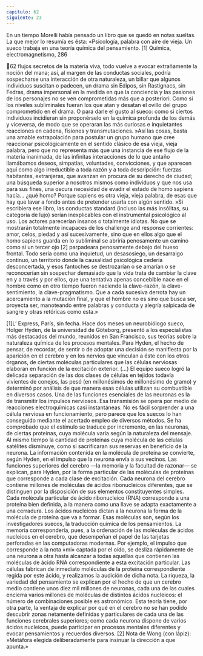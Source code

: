 ```yaml
---
capitulo: 62
siguiente: 23
---
```


En un tiempo Morelli había pensado un libro que se quedó en notas sueltas.
La que mejor lo resumía es ésta: «Psicología, palabra con aire de vieja. Un sueco
trabaja en una teoría química del pensamiento. [1] Química, electromagnetismo,
286

62
flujos secretos de la materia viva, todo vuelve a evocar extrañamente la noción
del mana; así, al margen de las conductas sociales, podría sospecharse una
interacción de otra naturaleza, un billar que algunos individuos suscitan o
padecen, un drama sin Edipos, sin Rastignacs, sin Fedras, drama impersonal en la
medida en que la conciencia y las pasiones de los personajes no se ven
comprometidas más que a posteriori. Como si los niveles subliminales fueran los
que atan y desatan el ovillo del grupo comprometido en el drama. O para darle
el gusto al sueco: como si ciertos individuos incidieran sin proponérselo en la
química profunda de los demás y viceversa, de modo que se operaran las más
curiosas e inquietantes reacciones en cadena, fisiones y transmutaciones.
»Así las cosas, basta una amable extrapolación para postular un grupo
humano que cree reaccionar psicológicamente en el sentido clásico de esa vieja,
vieja palabra, pero que no representa más que una instancia de ese flujo de la
materia inanimada, de las infinitas interacciones de lo que antaño llamábamos
deseos, simpatías, voluntades, convicciones, y que aparecen aquí como algo
irreductible a toda razón y a toda descripción: fuerzas habitantes, extranjeras,
que avanzan en procura de su derecho de ciudad; una búsqueda superior a
nosotros mismos como individuos y que nos usa para sus fines, una oscura
necesidad de evadir el estado de homo sapiens hacía... ¿qué homo? Porque
sapiens es otra vieja, vieja palabra, de esas que hay que lavar a fondo antes de
pretender usarla con algún sentido.
»Si escribiera ese libro, las conductas standard (incluso las más insólitas, su
categoría de lujo) serían inexplicables con el instrumental psicológico al uso. Los
actores parecerían insanos o totalmente idiotas. No que se mostrarán totalmente
incapaces de los challenge and response corrientes: amor, celos, piedad y así
sucesivamente, sino que en ellos algo que el homo sapiens guarda en lo
subliminal se abriría penosamente un camino como si un tercer ojo [2] parpadeara
penosamente debajo del hueso frontal. Todo sería como una inquietud, un
desasosiego, un desarraigo continuo, un territorio donde la causalidad
psicológica cedería desconcertada, y esos fantoches se destrozarían o se amarían
o se reconocerían sin sospechar demasiado que la vida trata de cambiar la clave
en y a través y por ellos, que una tentativa apenas concebible nace en el hombre
como en otro tiempo fueron naciendo la clave-razón, la clave-sentimiento, la
clave-pragmatismo. Que a cada sucesiva derrota hay un acercamiento a la
mutación final, y que el hombre no es sino que busca ser, proyecta ser,
manoteando entre palabras y conducta y alegría salpicada de sangre y otras
retóricas como esta.»

[1]L’ Express, París, sin fecha.
Hace dos meses un neurobiólogo sueco, Holger Hyden, de la universidad de Göteborg, presentó a los
especialistas más destacados del mundo, reunidos en San Francisco, sus teorías sobre la naturaleza
química de los procesos mentales. Para Hyden, el hecho de pensar, de recordar, de sentir o de adoptar
una decisión se manifiesta por la aparición en el cerebro y en los nervios que vinculan a éste con los otros
órganos, de ciertas moléculas particulares que las células nerviosas elaboran en función de la excitación
exterior. (...) El equipo sueco logró la delicada separación de las dos clases de células en tejidos todavía
vivientes de conejos, las pesó (en millonésimos de millonésimo de gramo) y determinó por análisis de
que manera esas células utilizan su combustible en diversos casos.
Una de las funciones esenciales de las neuronas es la de transmitir los impulsos nerviosos. Esa
transmisión se opera por medio de reacciones electroquímicas casi instantáneas. No es fácil sorprender a
una célula nerviosa en funcionamiento, pero parece que los suecos lo han conseguido mediante el
acertado empleo de diversos métodos.
Se ha comprobado que el estímulo se traduce por incremento, en las neuronas, de ciertas proteínas,
cuya molécula varía según la naturaleza del mensaje. Al mismo tiempo la cantidad de proteínas cuya
molécula de las células satélites disminuye, como si sacrificaran sus reservas en beneficio de la neurona.
La información contenida en la molécula de proteína se convierte, según Hyden, en el impulso que la
neurona envía a sus vecinos.
Las funciones superiores del cerebro —la memoria y la facultad de razonar— se explican, para
Hyden, por la forma particular de las moléculas de proteínas que corresponde a cada clase de excitación.
Cada neurona del cerebro contiene millones de moléculas de ácidos ribonucleicos diferentes, que se
distinguen por la disposición de sus elementos constituyentes simples. Cada molécula particular de ácido
ribonucleico (RNA) corresponde a una proteína bien definida, a la manera como una llave se adapta
exactamente a una cerradura. Los ácidos nucleicos dictan a la neurona la forma de la molécula de
proteína que va a formar. Esas moléculas son, según los investigadores suecos, la traducción química de
los pensamientos.
La memoria correspondería, pues, a la ordenación de las moléculas de ácidos nucleicos en el cerebro,
que desempeñan el papel de las tarjetas perforadas en las computadoras modernas. Por ejemplo, el
impulso que corresponde a la nota »mi» captada por el oído, se desliza rápidamente de una neurona a
otra hasta alcanzar a todas aquellas que contienen las moléculas de ácido RNA correspondiente a esta
excitación particular. Las células fabrican de inmediato moléculas de la proteína correspondiente regida
por este ácido, y realizamos la audición de dicha nota.
La riqueza, la variedad del pensamiento se explican por el hecho de que un cerebro medio contiene
unos diez mil millones de neuronas, cada una de las cuales encierra varios millones de moléculas de
distintos ácidos nucleicos: el número de combinaciones posible es astronómico. Esta teoría tiene, por otra
parte, la ventaja de explicar por qué en el cerebro no se han podido descubrir zonas netamente definidas
y particulares de cada una de las funciones cerebrales superiores; como cada neurona dispone de varios
ácidos nucleicos, puede participar en procesos mentales diferentes y evocar pensamientos y recuerdos
diversos.
[2] Nota de Wong (con lápiz): »Metáfora elegida deliberadamente para insinuar la dirección a que
apunta.»
